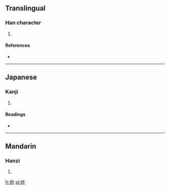 ==Translingual==

===Han character===
{{Han char|rn=38|rad=女|as=05|sn=8|four=|canj=女人尸 (VOS)}}

# {{defn|Han|sort=女05}}

====References====
* {{Han ref|kx=0257.170|dkj=06127|dj=0522.130|hdz=21038.020|uh=59B0|ud=22960}}

----

==Japanese==

===Kanji===
{{ja-kanji|grade=|rs=女05}}

# {{defn|Japanese|sort=女05}}

====Readings====
* {{ja-readings|on=[[ちゃく]] (chaku)|kun=[[しずか]] (shizuka)}}

----

==Mandarin==

===Hanzi===
{{cmn-hanzi|pin=[[nǐ]] ([[ni3]]), [[zhuó]] ([[zhuo2]])|wg=ni<sup>3</sup>, cho<sup>2</sup>}}

# {{defn|Mandarin|sort=女05}}

[[fr:妰]]
[[pl:妰]]